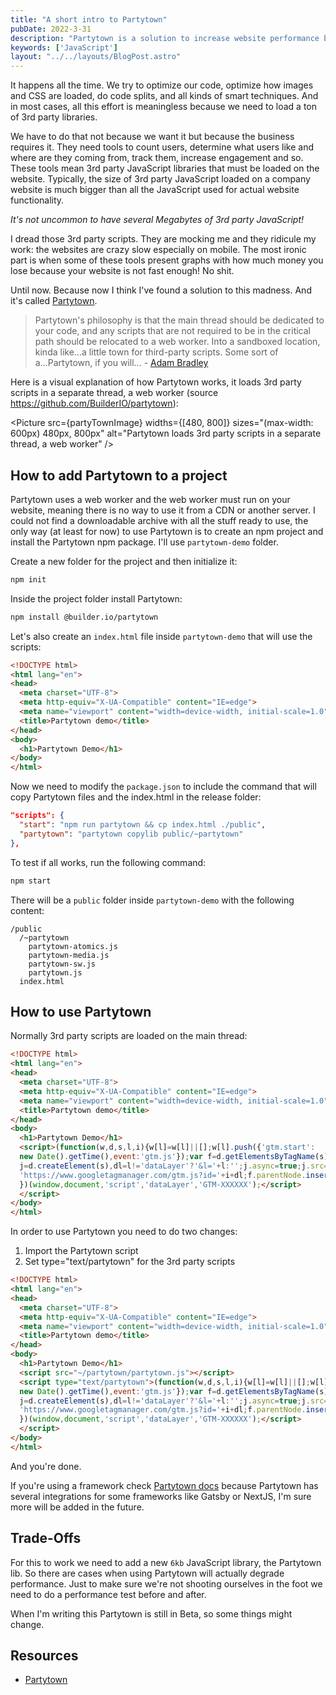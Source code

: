 ```yaml
---
title: "A short intro to Partytown"
pubDate: 2022-3-31
description: "Partytown is a solution to increase website performance by loading 3rd party JavaScript libraries in a web worker"
keywords: ['JavaScript']
layout: "../../layouts/BlogPost.astro"
---
```


It happens all the time. We try to optimize our code, optimize how images and CSS are loaded, do code splits, and all kinds of smart techniques. And in most cases, all this effort is meaningless because we need to load a ton of 3rd party libraries.

We have to do that not because we want it but because the business requires it. They need tools to count users, determine what 
users like and where are they coming from, track them, increase engagement and so. These tools mean 3rd party JavaScript libraries that 
must be loaded on the website. Typically, the size of 3rd party JavaScript loaded on a company website is much 
bigger than all the JavaScript used for actual website functionality. 

*It's not uncommon to have several Megabytes of 3rd party JavaScript!*

I dread those 3rd party scripts. They are mocking me and they ridicule my work: the websites are crazy slow especially on mobile.
The most ironic part is when some of these tools present graphs with how much money you lose because your website is not fast enough!
No shit.

Until now. Because now I think I've found a solution to this madness. And it's called [Partytown](https://partytown.builder.io/).  

> Partytown's philosophy is that the main thread should be dedicated to your code, and any scripts that are not required to be in the critical path should 
be relocated to a web worker. Into a sandboxed location, kinda like...a little town for third-party scripts. Some sort of a...Partytown, if you will…  - [Adam Bradley](https://dev.to/adamdbradley/introducing-partytown-run-third-party-scripts-from-a-web-worker-2cnp)

Here is a visual explanation of how Partytown works, it loads 3rd party scripts in a separate thread, a web worker (source https://github.com/BuilderIO/partytown):


<Picture src={partyTownImage} 
        widths={[480, 800]} 
        sizes="(max-width: 600px) 480px, 800px" 
        alt="Partytown loads 3rd party scripts in a separate thread, a web worker" />

## How to add Partytown to a project
Partytown uses a web worker and the web worker must run on your website, meaning there is no way to use it from a CDN or another server. 
I could not find a downloadable archive with all the stuff ready to use, the only way (at least for now) to use Partytown is to create 
an npm project and install the Partytown npm package. I'll use `partytown-demo` folder.

Create a new folder for the project and then initialize it:
```bash
npm init
```
Inside the project folder install Partytown:
```bash
npm install @builder.io/partytown
```
Let's also create an `index.html` file inside `partytown-demo` that will use the scripts:
```html
<!DOCTYPE html>
<html lang="en">
<head>
  <meta charset="UTF-8">
  <meta http-equiv="X-UA-Compatible" content="IE=edge">
  <meta name="viewport" content="width=device-width, initial-scale=1.0">
  <title>Partytown demo</title>
</head>
<body>
  <h1>Partytown Demo</h1>
</body>
</html>
```
Now we need to modify the `package.json` to include the command that will copy Partytown files and the index.html in the release folder:
```json
"scripts": {
  "start": "npm run partytown && cp index.html ./public",
  "partytown": "partytown copylib public/~partytown"
},
```
To test if all works, run the following command:
```bash
npm start
```
There will be a `public` folder inside `partytown-demo` with the following content:
```
/public
  /~partytown
    partytown-atomics.js
    partytown-media.js
    partytown-sw.js
    partytown.js
  index.html 
```

## How to use Partytown
Normally 3rd party scripts are loaded on the main thread:
```html
<!DOCTYPE html>
<html lang="en">
<head>
  <meta charset="UTF-8">
  <meta http-equiv="X-UA-Compatible" content="IE=edge">
  <meta name="viewport" content="width=device-width, initial-scale=1.0">
  <title>Partytown demo</title>
</head>
<body>
  <h1>Partytown Demo</h1>
  <script>(function(w,d,s,l,i){w[l]=w[l]||[];w[l].push({'gtm.start':
  new Date().getTime(),event:'gtm.js'});var f=d.getElementsByTagName(s)[0],
  j=d.createElement(s),dl=l!='dataLayer'?'&l='+l:'';j.async=true;j.src=
  'https://www.googletagmanager.com/gtm.js?id='+i+dl;f.parentNode.insertBefore(j,f);
  })(window,document,'script','dataLayer','GTM-XXXXXX');</script>
  </script>
</body>
</html>
```
In order to use Partytown you need to do two changes:
1. Import the Partytown script 
2. Set type="text/partytown" for the 3rd party scripts

```html
<!DOCTYPE html>
<html lang="en">
<head>
  <meta charset="UTF-8">
  <meta http-equiv="X-UA-Compatible" content="IE=edge">
  <meta name="viewport" content="width=device-width, initial-scale=1.0">
  <title>Partytown demo</title>
</head>
<body>
  <h1>Partytown Demo</h1>
  <script src="~/partytown/partytown.js"></script>
  <script type="text/partytown">(function(w,d,s,l,i){w[l]=w[l]||[];w[l].push({'gtm.start':
  new Date().getTime(),event:'gtm.js'});var f=d.getElementsByTagName(s)[0],
  j=d.createElement(s),dl=l!='dataLayer'?'&l='+l:'';j.async=true;j.src=
  'https://www.googletagmanager.com/gtm.js?id='+i+dl;f.parentNode.insertBefore(j,f);
  })(window,document,'script','dataLayer','GTM-XXXXXX');</script>
  </script>
</body>
</html>
```
And you're done.

If you're using a framework check [Partytown docs](https://partytown.builder.io/integrations) because Partytown has several integrations for some frameworks like Gatsby or NextJS, I'm sure more will be added in the future.


## Trade-Offs
For this to work we need to add a new `6kb` JavaScript library, the Partytown lib. So there are cases when using Partytown will 
actually degrade performance. Just to make sure we're not shooting ourselves in the foot we need to do a performance test before and after.

When I'm writing this Partytown is still in Beta, so some things might change.

## Resources

* [Partytown](https://partytown.builder.io/)